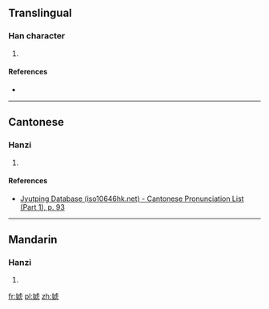 ==Translingual==

===Han character===
{{Han char|rn=38|rad=女|as=08|sn=11|four=|canj=女卜心弓 (VYPN), 女卜心山 (VYPU)|ids=⿰女虎}}

# {{defn|Han|sort=女08}}

====References====
* {{Han ref|kx=0264.140|dkj=06398|dj=0531.060|hdz=21057.120|uh=5A4B|ud=23115}}

----

==Cantonese==

===Hanzi===
{{yue-hanzi|jyut=[[haau1]]|y=haau1}}

# {{defn|lang=yue|sort=女08}}

====References====
* [http://www.iso10646hk.net/jp/document/download.jsp Jyutping Database (iso10646hk.net) - Cantonese Pronunciation List (Part 1), p. 93]

----

==Mandarin==

===Hanzi===
{{cmn-hanzi|pin=[[xiāo]] ([[xiao1]])|wg=hsiao<sup>1</sup>}}

# {{defn|lang=cmn|sort=女08}}

[[fr:婋]]
[[pl:婋]]
[[zh:婋]]